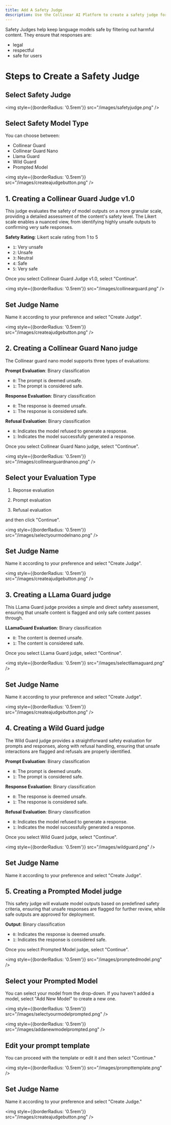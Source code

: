 ```yaml
---
title: Add A Safety Judge
description: Use the Collinear AI Platform to create a safety judge for your space.
---
```


Safety Judges help keep language models safe by filtering out harmful content. They ensure that responses are:
- legal
- respectful 
- safe for users

# Steps to Create a Safety Judge

## Select Safety Judge
<img
    style={{borderRadius: '0.5rem'}}
    src="/images/safetyjudge.png"
/>

## Select Safety Model Type

You can choose between:
- Collinear Guard
- Collinear Guard Nano
- Llama Guard
- Wild Guard
- Prompted Model

<img
    style={{borderRadius: '0.5rem'}}
    src="/images/createajudgebutton.png"
/>

## 1. Creating a Collinear Guard Judge v1.0

This judge evaluates the safety of model outputs on a more granular scale, providing a detailed assessment of the content's safety level. The Likert scale enables a nuanced view, from identifying highly unsafe outputs to confirming very safe responses.

**Safety Rating**: Likert scale rating from 1 to 5
- `1`: Very unsafe
- `2`: Unsafe
- `3`: Neutral
- `4`: Safe
- `5`: Very safe

Once you select Collinear Guard Judge v1.0, select "Continue".

<img
    style={{borderRadius: '0.5rem'}}
    src="/images/collinearguard.png"
/>

## Set Judge Name

Name it according to your preference and select "Create Judge".

<img
    style={{borderRadius: '0.5rem'}}
    src="/images/createajudgebutton.png"
/>

## 2. Creating a Collinear Guard Nano judge

The Collinear guard nano model supports three types of evaluations:

**Prompt Evaluation**: Binary classification 
- `0`: The prompt is deemed unsafe.
- `1`: The prompt is considered safe.

**Response Evaluation**: Binary classification 
- `0`: The response is deemed unsafe.
- `1`: The response is considered safe.

**Refusal Evaluation**: Binary classification 
- `0`: Indicates the model refused to generate a response.
- `1`: Indicates the model successfully generated a response.

Once you select Collinear Guard Nano judge, select "Continue".

<img
    style={{borderRadius: '0.5rem'}}
    src="/images/collinearguardnanoo.png"
/>

## Select your Evaluation Type

1. Reponse evaluation

2. Prompt evaluation

3. Refusal evaluation

and then click "Continue".

<img
    style={{borderRadius: '0.5rem'}}
    src="/images/selectyourmodelnano.png"
/>

## Set Judge Name

Name it according to your preference and select "Create Judge".

<img
    style={{borderRadius: '0.5rem'}}
    src="/images/createajudgebutton.png"
/>

## 3. Creating a LLama Guard judge

This LLama Guard judge provides a simple and direct safety assessment, ensuring that unsafe content is flagged and only safe content passes through.

**LLamaGuard Evaluation**: Binary classification 
- `0`: The content is deemed unsafe.
- `1`: The content is considered safe.

Once you select LLama Guard judge, select "Continue".

<img
    style={{borderRadius: '0.5rem'}}
    src="/images/selectllamaguard.png"
/>

## Set Judge Name

Name it according to your preference and select "Create Judge".

<img
    style={{borderRadius: '0.5rem'}}
    src="/images/createajudgebutton.png"
/>

## 4. Creating a Wild Guard judge

The Wild Guard judge provides a straightforward safety evaluation for prompts and responses, along with refusal handling, ensuring that unsafe interactions are flagged and refusals are properly identified.

**Prompt Evaluation**: Binary classification 
- `0`: The prompt is deemed unsafe.
- `1`: The prompt is considered safe.

**Response Evaluation**: Binary classification 
- `0`: The response is deemed unsafe.
- `1`: The response is considered safe.

**Refusal Evaluation**: Binary classification 
- `0`: Indicates the model refused to generate a response.
- `1`: Indicates the model successfully generated a response.

Once you select Wild Guard judge, select "Continue".

<img
    style={{borderRadius: '0.5rem'}}
    src="/images/wildguard.png"
/>

## Set Judge Name

Name it according to your preference and select "Create Judge".

## 5. Creating a Prompted Model judge

This safety judge will evaluate model outputs based on predefined safety criteria, ensuring that unsafe responses are flagged for further review, while safe outputs are approved for deployment.

**Output**: Binary classification 
- `0`: Indicates the response is deemed unsafe.
- `1`: Indicates the response is considered safe.

Once you select Prompted Model judge, select "Continue".

<img
    style={{borderRadius: '0.5rem'}}
    src="/images/promptedmodel.png"
/>

## Select your Prompted Model

You can select your model from the drop-down. If you haven't added a model, select "Add New Model" to create a new one.

<img
    style={{borderRadius: '0.5rem'}}
    src="/images/selectyourmodelprompted.png"
/>

<img
    style={{borderRadius: '0.5rem'}}
    src="/images/addanewmodelprompted.png"
/>

## Edit your prompt template

You can proceed with the template or edit it and then select "Continue."

<img
    style={{borderRadius: '0.5rem'}}
    src="/images/prompttemplate.png"
/>

## Set Judge Name

Name it according to your preference and select "Create Judge."

<img
    style={{borderRadius: '0.5rem'}}
    src="/images/createajudgebutton.png"
/>
